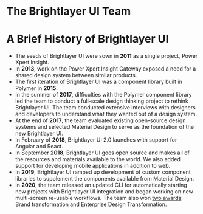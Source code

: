 
<!-- KEYWORDS: about history team member recruit job career -->

# The Brightlayer UI Team

<MaintainersCards />
<Divider />

# A Brief History of Brightlayer UI

-   The seeds of Brightlayer UI were sown in **2011** as a single project, Power Xpert Insight.
-   In **2013**, work on the Power Xpert Insight Gateway exposed a need for a shared design system between similar products.
-   The first iteration of Brightlayer UI was a component library built in Polymer in **2015**.
-   In the summer of **2017**, difficulties with the Polymer component library led the team to conduct a full-scale design thinking project to rethink Brightlayer UI. The team conducted extensive interviews with designers and developers to understand what they wanted out of a design system.
-   At the end of **2017**, the team evaluated existing open-source design systems and selected Material Design to serve as the foundation of the new Brightlayer UI.
-   In February of **2018**, Brightlayer UI 2.0 launches with support for Angular and React.
-   In September **2018**, Brightlayer UI goes open source and makes all of the resources and materials available to the world. We also added support for developing mobile applications in addition to web.
-   In **2019**, Brightlayer UI ramped up development of custom component libraries to supplement the components available from Material Design.
-   In **2020**, the team released an updated CLI for automatically starting new projects with Brightlayer UI integration and began working on new multi-screen re-usable workflows. The team also won [two awards](https://www.designinnovationglobal.com/design-thinking/articles/di-global-awards-winners): Brand transformation and Enterprise Design Transformation.
